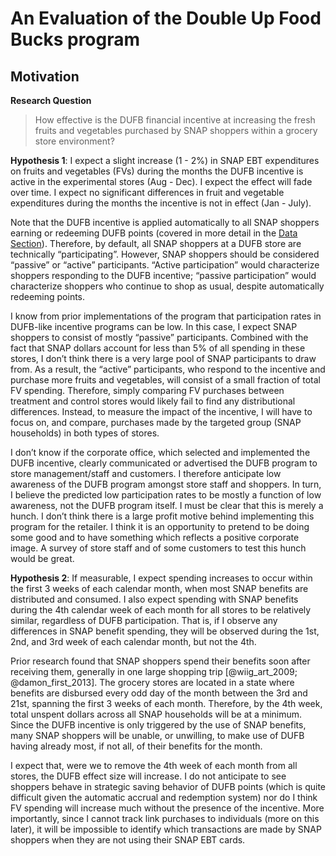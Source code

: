 # An Evaluation of the Double Up Food Bucks program {#chapter-1}

## Motivation {-}

**Research Question**

> How effective is the DUFB financial incentive at increasing the fresh fruits and vegetables purchased by SNAP shoppers within a grocery store environment?

**Hypothesis 1**: I expect a slight increase (1 - 2%) in SNAP EBT expenditures on fruits and vegetables (FVs) during the months the DUFB incentive is active in the experimental stores (Aug - Dec). I expect the effect will fade over time. I expect no significant differences in fruit and vegetable expenditures during the months the incentive is not in effect (Jan - July).

Note that the DUFB incentive is applied automatically to all SNAP shoppers earning or redeeming DUFB points (covered in more detail in the [Data Section](#data-1)). Therefore, by default, all SNAP shoppers at a DUFB store are technically "participating". However, SNAP shoppers should be considered "passive" or "active" participants. "Active participation" would characterize shoppers responding to the DUFB incentive; "passive participation" would characterize shoppers who continue to shop as usual, despite automatically redeeming points.



I know from prior implementations of the program that participation rates in DUFB-like incentive programs can be low. In this case, I expect SNAP shoppers to consist of mostly "passive" participants. Combined with the fact that SNAP dollars account for less than 5% of all spending in these stores, I don't think there is a very large pool of SNAP participants to draw from. As a result, the "active" participants, who respond to the incentive and purchase more fruits and vegetables, will consist of a small fraction of total FV spending. Therefore, simply comparing FV purchases between treatment and control stores would likely fail to find any distributional differences. Instead, to measure the impact of the incentive, I will have to focus on, and compare, purchases made by the targeted group (SNAP households) in both types of stores. 

I don't know if the corporate office, which selected and implemented the DUFB incentive, clearly communicated or advertised the DUFB program to store management/staff and customers. I therefore anticipate low awareness of the DUFB program amongst store staff and shoppers. In turn, I believe the predicted low participation rates to be mostly a function of low awareness, not the DUFB program itself. I must be clear that this is merely a hunch. I don't think there is a large profit motive behind implementing this program for the retailer. I think it is an opportunity to pretend to be doing some good and to have something which reflects a positive corporate image. A survey of store staff and of some customers to test this hunch would be great.

**Hypothesis 2**: If measurable, I expect spending increases to occur within the first 3 weeks of each calendar month, when most SNAP benefits are distributed and consumed. I also expect spending with SNAP benefits during the 4th calendar week of each month for all stores to be relatively similar, regardless of DUFB participation. That is, if I observe any differences in SNAP benefit spending, they will be observed during the 1st, 2nd, and 3rd week of each calendar month, but not the 4th.


Prior research found that SNAP shoppers spend their benefits soon after receiving them, generally in one large shopping trip [@wiig_art_2009; @damon_first_2013]. The grocery stores are located in a state where benefits are disbursed every odd day of the month between the 3rd and 21st, spanning the first 3 weeks of each month. Therefore, by the 4th week, total unspent dollars across all SNAP households will be at a minimum. Since the DUFB incentive is only triggered by the use of SNAP benefits, many SNAP shoppers will be unable, or unwilling, to make use of DUFB having already most, if not all, of their benefits for the month.

I expect that, were we to remove the 4th week of each month from all stores, the DUFB effect size will increase. I do not anticipate to see shoppers behave in strategic saving behavior of DUFB points (which is quite difficult given the automatic accrual and redemption system) nor do I think FV spending will increase much without the presence of the incentive. More importantly, since I cannot track link purchases to individuals (more on this later), it will be impossible to identify which transactions are made by SNAP shoppers when they are not using their SNAP EBT cards.
